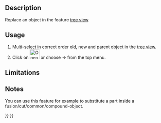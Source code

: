 <languages/>
{{Docnav
|[[OpenSCAD_ColorCodeShape|Color Code Shape]]
|[[OpenSCAD_RemoveSubtree|Remove Subtree]]
|[[OpenSCAD_Workbench|OpenSCAD]]
|IconL=OpenSCAD_ColorCodeShape.svg
|IconR=OpenSCAD_RemoveSubtree.svg
|IconC=Workbench_OpenSCAD.svg
}}

{{GuiCommand
|Name=OpenSCAD ReplaceObject‏‎
|MenuLocation=OpenSCAD → ReplaceObject‏‎
|Workbenches=[[OpenSCAD_Workbench|OpenSCAD]]
}}

==Description== 

Replace an object in the feature [[Tree_view|tree view]].

==Usage== 

# Multi-select in correct order old, new and parent object in the [[Tree_view|tree view]].
# Click on [[Image:OpenSCAD_ReplaceObject.svg|32px]] or choose {{KEY| OpenSCAD}}  →  {{KEY|[[Image:OpenSCAD_ReplaceObject.svg|32px]] Replace Object}} from the top menu.

==Limitations==


==Notes== 

You can use this feature for example to substitute a part inside a fusion/cut/common/compound-object.


{{Docnav
|[[OpenSCAD_ColorCodeShape|Color Code Shape]]
|[[OpenSCAD_RemoveSubtree|Remove Subtree]]
|[[OpenSCAD_Workbench|OpenSCAD]]
|IconL=OpenSCAD_ColorCodeShape.svg
|IconR=OpenSCAD_RemoveSubtree.svg
|IconC=Workbench_OpenSCAD.svg
}}

{{OpenSCAD_Tools_navi{{#translation:}}}}
{{Userdocnavi{{#translation:}}}}